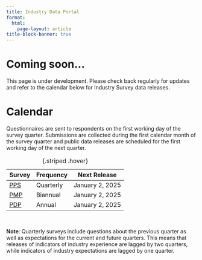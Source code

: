 ```yaml
---
title: Industry Data Portal
format: 
  html:
    page-layout: article
title-block-banner: true
---
```


# Coming soon...

This page is under development. Please check back regularly for updates and refer to the calendar below for Industry Survey data releases.

# Calendar

Questionnaires are sent to respondents on the first working day of the survey quarter. Submissions are collected during the first calendar month of the survey quarter and public data releases are scheduled for the first working day of the next quarter.


| Survey          | Frequency       | Next Release    |
|--------         |--------         | --------        |
| [PPS](/surveys/pps.qmd)  | Quarterly       | January 2, 2025 |
| [PMP](pmp.qmd)  | Biannual        | January 2, 2025 |
| [PDP](pdp.qmd)  | Annual          | January 2, 2025 |

: {.striped .hover}

<br>

**Note**: Quarterly surveys include questions about the previous quarter as well as expectations for the current and future quarters. This means that releases of indicators of industry experience are lagged by two quarters, while indicators of industry expectations are lagged by one quarter.

  